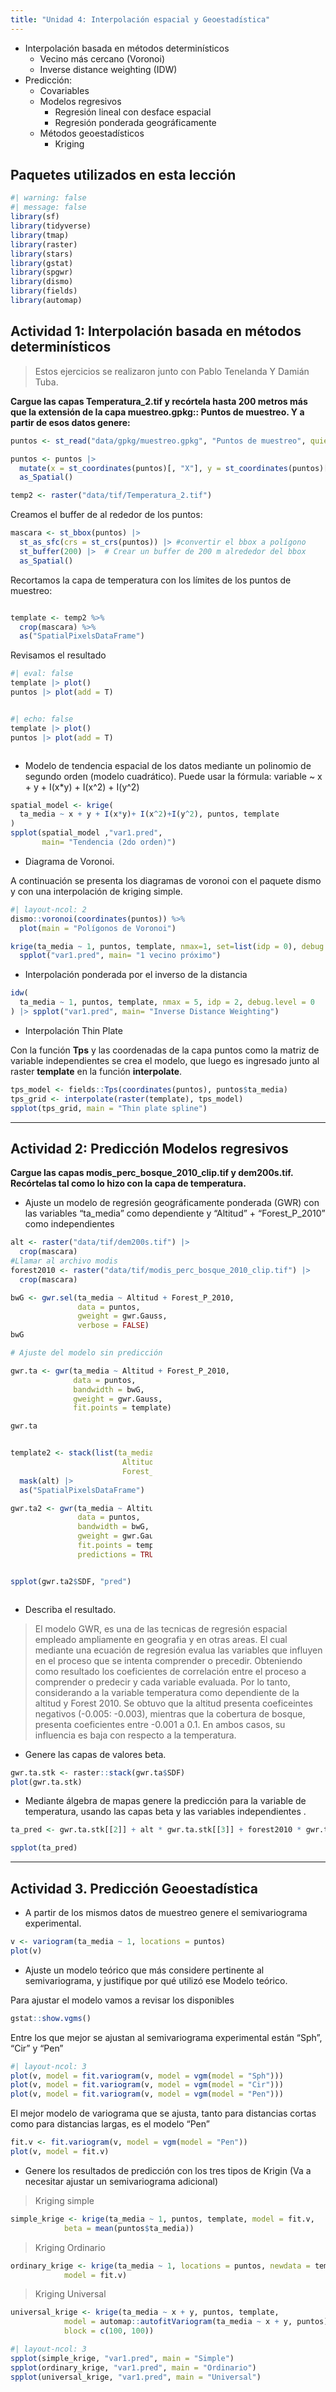 ```yaml
---
title: "Unidad 4: Interpolación espacial y Geoestadística"
---
```


- Interpolación basada en métodos determinísticos
  - Vecino más cercano (Voronoi)
  - Inverse distance weighting (IDW)

- Predicción:
  - Covariables
  - Modelos regresivos
    - Regresión lineal con desface espacial
    - Regresión ponderada geográficamente
  - Métodos geoestadísticos
    - Kriging


## Paquetes utilizados en esta lección

```r
#| warning: false
#| message: false
library(sf)
library(tidyverse)
library(tmap)
library(raster)
library(stars)
library(gstat)
library(spgwr)
library(dismo)
library(fields)
library(automap)
```


## Actividad 1: Interpolación basada en métodos determinísticos

> Estos ejercicios se realizaron junto con Pablo Tenelanda Y Damián Tuba.

**Cargue las capas Temperatura_2.tif y recórtela hasta 200 metros más que la extensión de la capa muestreo.gpkg:: Puntos de muestreo. Y a partir de esos datos genere:**

```r
puntos <- st_read("data/gpkg/muestreo.gpkg", "Puntos de muestreo", quiet = TRUE)

puntos <- puntos |> 
  mutate(x = st_coordinates(puntos)[, "X"], y = st_coordinates(puntos)[, "Y"]) |> 
  as_Spatial()

temp2 <- raster("data/tif/Temperatura_2.tif")
```

Creamos el buffer de al rededor de los puntos:

```r
mascara <- st_bbox(puntos) |> 
  st_as_sfc(crs = st_crs(puntos)) |> #convertir el bbox a polígono
  st_buffer(200) |>  # Crear un buffer de 200 m alrededor del bbox
  as_Spatial() 
```

Recortamos la capa de temperatura con los límites de los puntos de muestreo:

::: {.column width="48%"}

```r
template <- temp2 %>% 
  crop(mascara) %>% 
  as("SpatialPixelsDataFrame")
```

Revisamos el resultado

```r
#| eval: false
template |> plot()
puntos |> plot(add = T)
```

:::

::: {.column width="48%"}

```r
#| echo: false
template |> plot()
puntos |> plot(add = T)
```

:::


- Modelo de tendencia espacial de los datos mediante un polinomio de segundo orden (modelo cuadrático). Puede usar la fórmula: variable ~ x + y + I(x*y) + I(x^2) + I(y^2)

```r
spatial_model <- krige(
  ta_media ~ x + y + I(x*y)+ I(x^2)+I(y^2), puntos, template
)
spplot(spatial_model ,"var1.pred",
       main= "Tendencia (2do orden)")
```

- Diagrama de Voronoi.

A continuación se presenta los diagramas de voronoi con el paquete dismo y con una interpolación de kriging simple.

```r
#| layout-ncol: 2
dismo::voronoi(coordinates(puntos)) %>% 
  plot(main = "Polígonos de Voronoi")

krige(ta_media ~ 1, puntos, template, nmax=1, set=list(idp = 0), debug.level = 0) |>
  spplot("var1.pred", main= "1 vecino próximo")
```

- Interpolación ponderada por el inverso de la distancia

```r
idw(
  ta_media ~ 1, puntos, template, nmax = 5, idp = 2, debug.level = 0
) |> spplot("var1.pred", main= "Inverse Distance Weighting")
```


- Interpolación Thin Plate

Con la función **Tps** y las coordenadas de la capa puntos como la matriz de variable independientes se crea el modelo, que luego es ingresado junto al raster **template** en la función **interpolate**.

```r

tps_model <- fields::Tps(coordinates(puntos), puntos$ta_media)
tps_grid <- interpolate(raster(template), tps_model)
spplot(tps_grid, main = "Thin plate spline")
```


-----------------------------------------------------------------------

## Actividad 2: Predicción Modelos regresivos

**Cargue las capas modis_perc_bosque_2010_clip.tif y dem200s.tif. Recórtelas tal como lo hizo con la capa de temperatura.**

- Ajuste un modelo de regresión geográficamente ponderada (GWR) con las variables "ta_media" como dependiente y "Altitud" + "Forest_P_2010" como independientes


```r
alt <- raster("data/tif/dem200s.tif") |>
  crop(mascara) 
#Llamar al archivo modis
forest2010 <- raster("data/tif/modis_perc_bosque_2010_clip.tif") |>
  crop(mascara) 
```


```r
bwG <- gwr.sel(ta_media ~ Altitud + Forest_P_2010,
               data = puntos,
               gweight = gwr.Gauss,
               verbose = FALSE)
bwG

# Ajuste del modelo sin predicción

gwr.ta <- gwr(ta_media ~ Altitud + Forest_P_2010,
              data = puntos,
              bandwidth = bwG,
              gweight = gwr.Gauss,
              fit.points = template)

gwr.ta

```

::: {.column width="45%"}

```r

template2 <- stack(list(ta_media = raster(template),
                         Altitud = alt,
                         Forest_P_2010 = forest2010)) |>
  mask(alt) |> 
  as("SpatialPixelsDataFrame")

gwr.ta2 <- gwr(ta_media ~ Altitud + Forest_P_2010,
               data = puntos,
               bandwidth = bwG,
               gweight = gwr.Gauss,
               fit.points = template2,
               predictions = TRUE)
```

:::

::: {.column width="50%"}

```r
spplot(gwr.ta2$SDF, "pred")
```

:::


- Describa el resultado.

> El modelo GWR, es una de las tecnicas de regresión espacial empleado ampliamente en geografia y en otras areas. El cual mediante una ecuación de regresión evalua las variables que influyen en el proceso que se intenta comprender o precedir. Obteniendo como resultado los coeficientes de correlación entre el proceso a comprender o predecir y cada variable evaluada. 
Por lo tanto, considerando a la variable temperatura como dependiente de la altitud y Forest  2010. Se obtuvo que la altitud presenta coeficeintes negativos (-0.005: -0.003), mientras que la cobertura de bosque, presenta coeficientes entre -0.001 a 0.1. 
En ambos casos, su influencia es baja con respecto a la temperatura. 


- Genere las capas de valores beta.

```r
gwr.ta.stk <- raster::stack(gwr.ta$SDF)
plot(gwr.ta.stk)
```

- Mediante álgebra de mapas genere la predicción para la variable de temperatura, usando las capas beta y las variables independientes .

```r
ta_pred <- gwr.ta.stk[[2]] + alt * gwr.ta.stk[[3]] + forest2010 * gwr.ta.stk[[4]]

spplot(ta_pred)
```


------------------------------------------------------------------------

## Actividad 3. Predicción Geoestadística

- A partir de los mismos datos de muestreo genere el semivariograma experimental.

```r
v <- variogram(ta_media ~ 1, locations = puntos)
plot(v)
```


- Ajuste un modelo teórico que más considere pertinente al semivariograma, y justifique por qué utilizó ese Modelo teórico.

Para ajustar el modelo vamos a revisar los disponibles

```r
gstat::show.vgms()
```

Entre los que mejor se ajustan al semivariograma experimental están "Sph", "Cir" y "Pen"

```r
#| layout-ncol: 3
plot(v, model = fit.variogram(v, model = vgm(model = "Sph")))
plot(v, model = fit.variogram(v, model = vgm(model = "Cir")))
plot(v, model = fit.variogram(v, model = vgm(model = "Pen")))
```

El mejor modelo de variograma que se ajusta, tanto para distancias cortas como para distancias largas, es el modelo "Pen"

```r
fit.v <- fit.variogram(v, model = vgm(model = "Pen"))
plot(v, model = fit.v)
```

- Genere los resultados de predicción con los tres tipos de Krigin (Va a necesitar ajustar un semivariograma adicional)

> Kriging simple

```r
simple_krige <- krige(ta_media ~ 1, puntos, template, model = fit.v, 
            beta = mean(puntos$ta_media))
```

> Kriging Ordinario

```r
ordinary_krige <- krige(ta_media ~ 1, locations = puntos, newdata = template,
            model = fit.v)
```

> Kriging Universal

```r
universal_krige <- krige(ta_media ~ x + y, puntos, template, 
            model = automap::autofitVariogram(ta_media ~ x + y, puntos)$var_model, 
            block = c(100, 100))
```



```r
#| layout-ncol: 3
spplot(simple_krige, "var1.pred", main = "Simple")
spplot(ordinary_krige, "var1.pred", main = "Ordinario")
spplot(universal_krige, "var1.pred", main = "Universal")
```























